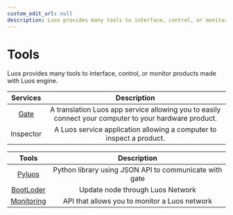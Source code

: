 ```yaml
---
custom_edit_url: null
description: Luos provides many tools to interface, control, or monitor products made with Luos engine.
---
```


# Tools

Luos provides many tools to interface, control, or monitor products made with Luos engine.

|      Services      |                                              Description                                              |
| :----------------: | :---------------------------------------------------------------------------------------------------: |
| [Gate](./gate.mdx) | A translation Luos app service allowing you to easily connect your computer to your hardware product. |
|     Inspector      |                 A Luos service application allowing a computer to inspect a product.                  |

|                Tools                 |                      Description                       |
| :----------------------------------: | :----------------------------------------------------: |
| [Pyluos](../integrations/pyluos.mdx) | Python library using JSON API to communicate with gate |
|    [BootLoder](./bootloader.mdx)     |            Update node through Luos Network            |
|    [Monitoring](./monitoring.mdx)    |     API that allows you to monitor a Luos network      |
